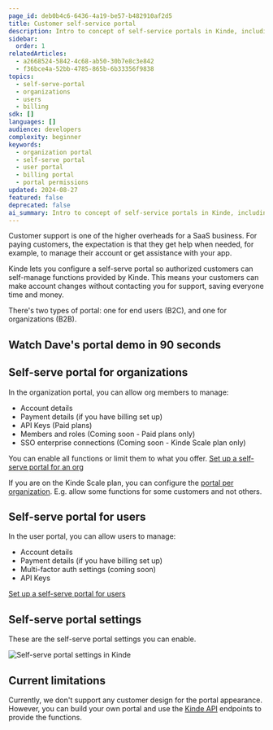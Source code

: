 ```yaml
---
page_id: deb0b4c6-6436-4a19-be57-b482910af2d5
title: Customer self-service portal
description: Intro to concept of self-service portals in Kinde, including what functions they include, how to use them, and when to set them up.
sidebar:
  order: 1
relatedArticles:
  - a2668524-5842-4c68-ab50-30b7e8c3e842
  - f36bce4a-52bb-4785-865b-6b33356f9838
topics:
  - self-serve-portal
  - organizations
  - users
  - billing
sdk: []
languages: []
audience: developers
complexity: beginner
keywords:
  - organization portal
  - self-serve portal
  - user portal
  - billing portal
  - portal permissions
updated: 2024-08-27
featured: false
deprecated: false
ai_summary: Intro to concept of self-service portals in Kinde, including what functions they include, how to use them, and when to set them up.
---
```


Customer support is one of the higher overheads for a SaaS business. For paying customers, the expectation is that they get help when needed, for example, to manage their account or get assistance with your app.

Kinde lets you configure a self-serve portal so authorized customers can self-manage functions provided by Kinde. This means your customers can make account changes without contacting you for support, saving everyone time and money.

There's two types of portal: one for end users (B2C), and one for organizations (B2B).

## Watch Dave's portal demo in 90 seconds

<YoutubeVideo videoId="Q3HW6Mgj6wA" videoTitle="Customer portal in 90 seconds"/>

## Self-serve portal for organizations

In the organization portal, you can allow org members to manage:

- Account details
- Payment details (if you have billing set up)
- API Keys (Paid plans)
- Members and roles (Coming soon - Paid plans only)
- SSO enterprise connections (Coming soon - Kinde Scale plan only)

You can enable all functions or limit them to what you offer. [Set up a self-serve portal for an org](/build/self-service-portal/self-serve-portal-for-orgs/)

<Aside>
  
If you are on the Kinde Scale plan, you can configure the [portal per organization](/build/organizations/self-serve-portal-per-org/). E.g. allow some functions for some customers and not others.

</Aside>

## Self-serve portal for users

In the user portal, you can allow users to manage:

- Account details
- Payment details (if you have billing set up)
- Multi-factor auth settings (coming soon)
- API Keys

[Set up a self-serve portal for users](/build/self-service-portal/self-serve-portal-for-users/)

## Self-serve portal settings

These are the self-serve portal settings you can enable.

![Self-serve portal settings in Kinde](https://imagedelivery.net/skPPZTHzSlcslvHjesZQcQ/1fd3505c-883b-4b01-8dff-e028e25b6300/public)

## Current limitations

Currently, we don't support any customer design for the portal appearance. However, you can build your own portal and use the [Kinde API](https://docs.kinde.com/kinde-apis/management/) endpoints to provide the functions.
